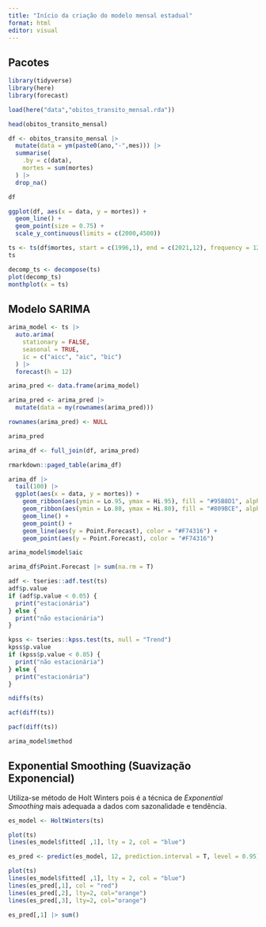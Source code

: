 ```yaml
---
title: "Início da criação do modelo mensal estadual"
format: html
editor: visual
---
```


## Pacotes

```r
library(tidyverse)
library(here)
library(forecast)
```

```r
load(here("data","obitos_transito_mensal.rda"))
```

```r
head(obitos_transito_mensal)
```

```r
df <- obitos_transito_mensal |> 
  mutate(data = ym(paste0(ano,"-",mes))) |> 
  summarise(
    .by = c(data),
    mortes = sum(mortes)
  ) |> 
  drop_na()

df
```

```r
ggplot(df, aes(x = data, y = mortes)) + 
  geom_line() +
  geom_point(size = 0.75) +
  scale_y_continuous(limits = c(2000,4500))
```

```r
ts <- ts(df$mortes, start = c(1996,1), end = c(2021,12), frequency = 12)
ts
```

```r
decomp_ts <- decompose(ts)
plot(decomp_ts)
monthplot(x = ts)
```

## Modelo SARIMA

```r
arima_model <- ts |> 
  auto.arima(
    stationary = FALSE,
    seasonal = TRUE,
    ic = c("aicc", "aic", "bic")
  ) |> 
  forecast(h = 12)
```

```r
arima_pred <- data.frame(arima_model)

arima_pred <- arima_pred |> 
  mutate(data = my(rownames(arima_pred)))

rownames(arima_pred) <- NULL

arima_pred
```

```r
arima_df <- full_join(df, arima_pred)

rmarkdown::paged_table(arima_df)
```

```r
arima_df |> 
  tail(100) |> 
  ggplot(aes(x = data, y = mortes)) +
    geom_ribbon(aes(ymin = Lo.95, ymax = Hi.95), fill = "#95B8D1", alpha = 0.5) +
    geom_ribbon(aes(ymin = Lo.80, ymax = Hi.80), fill = "#809BCE", alpha = 0.5) +
    geom_line() + 
    geom_point() +
    geom_line(aes(y = Point.Forecast), color = "#F74316") +
    geom_point(aes(y = Point.Forecast), color = "#F74316")
```

```r
arima_model$model$aic
```

```r
arima_df$Point.Forecast |> sum(na.rm = T)
```

```r
adf <- tseries::adf.test(ts)
adf$p.value
if (adf$p.value < 0.05) {
  print("estacionária")
} else {
  print("não estacionária")
}
```

```r
kpss <- tseries::kpss.test(ts, null = "Trend")
kpss$p.value
if (kpss$p.value < 0.05) {
  print("não estacionária")
} else {
  print("estacionária")
}
```

```r
ndiffs(ts)
```

```r
acf(diff(ts))
```

```r
pacf(diff(ts))
```

```r
arima_model$method
```

## Exponential Smoothing (Suavização Exponencial)

Utiliza-se método de Holt Winters pois é a técnica de *Exponential Smoothing* mais adequada a dados com sazonalidade e tendência.

```r
es_model <- HoltWinters(ts)

plot(ts)
lines(es_model$fitted[ ,1], lty = 2, col = "blue")
```

```r
es_pred <- predict(es_model, 12, prediction.interval = T, level = 0.95)

plot(ts)
lines(es_model$fitted[ ,1], lty = 2, col = "blue")
lines(es_pred[,1], col = "red")
lines(es_pred[,2], lty=2, col="orange")
lines(es_pred[,3], lty=2, col="orange")
```

```r
es_pred[,1] |> sum()
```

